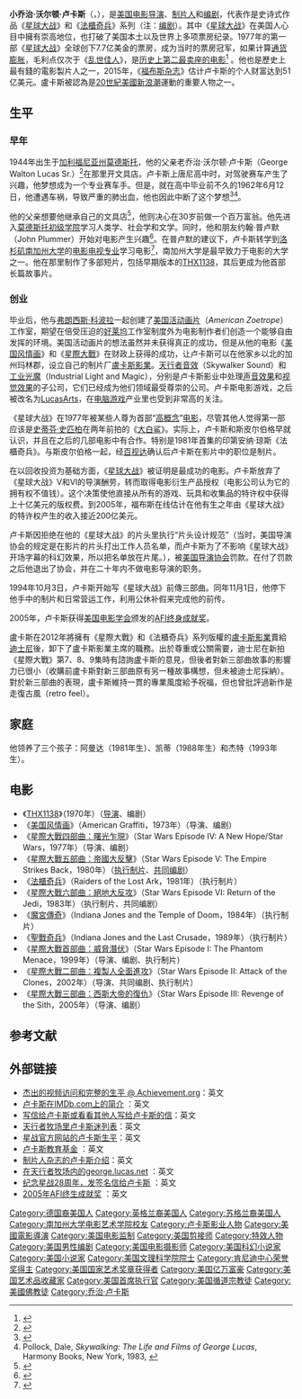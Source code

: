 {{update|time=2018-11-01}}
{{refimprove|time=2013-05-06T11:53:48+00:00}}
{{noteTA
| T = zh-hans:乔治·卢卡斯;zh-hk:佐治·魯卡斯;zh-tw:喬治·盧卡斯;
| G1 = Show
| G2 = Movie
| G3 = StarWars
| G4 = PP
| 1 = zh-cn:福布斯; zh-sg:资本家; zh-hk:福布斯; zh-tw:富比士;
| 2 = zh-cn:斯蒂芬·斯皮尔伯格;zh-hk:史提芬·史匹堡;zh-tw:史蒂芬·史匹柏;
}}
{{Infobox entertainer
| type = 導演
| name = 喬治·盧卡斯<br />{{lang|en|George Lucas}}
| image = George Walton Lucas.jpg
| caption = 盧卡斯於2011年
| birthname = {{lang|en|George Walton Lucas Jr.}}
| birthdate = {{birth date and age|1944|5|14}}
| location = {{flagicon|USA}} [[美國|美國]][[加州|加州]][[莫德斯托_(加利福尼亞州)|莫德斯托]]
| spouse = Marcia Lucas（1969年－1983年）
Mellody Hobson（2013年－）
| children=Amanda Lucas<br />Katie Lucas<br />Jett Lucas<br />Everest Hobson Lucas
| academyawards='''[[欧文·G·托尔伯格纪念奖|欧文·G·托尔伯格纪念奖]]'''<br />1992年
| baftaawards='''Britannia Award'''<br />2002年 Excellence in Film
| emmyawards='''日間艾美獎 - 最佳動畫'''<br />2013年 《Star Wars: The Clone Wars》
| awards='''[[土星獎|土星獎]]最佳導演'''<br />1977年 《[[星球大战|星球大战]]》 <br /> '''[[土星獎|土星獎]]最佳劇本'''<br />1977年 《[[星球大战|星球大战]]》 <br /> '''[[AFI终身成就奖|AFI终身成就奖]]'''<br />1995年
| goldenraspberryawards='''最差劇本'''<br />2002年 《[[星際大戰二部曲：複製人全面進攻|星際大戰二部曲：複製人全面進攻]]》
| goldenglobeawards='''最佳音樂及喜劇類電影'''<br />1973年 《[[美國風情畫|美國風情畫]]》
}}
{{中文譯名
| putonghua = 乔治·卢卡斯
| taiwan    = 喬治·盧卡斯
| cantonese = 佐治·魯卡斯
}}
'''小乔治·沃尔顿·卢卡斯'''（{{lang-en|George Walton Lucas Jr.}}，{{bd|1944年|5月14日|catIdx=L}}），是[[美国|美国]][[电影导演|电影导演]]、[[制片人|制片人]]和[[编剧|编剧]]，代表作是史诗式作品《[[星球大战|星球大战]]》和《[[印第安纳琼斯|法櫃奇兵]]》系列（注：[[编剧|编剧]]）。其中《[[星球大战|星球大战]]》在美国人心目中擁有崇高地位，也打破了美国本土以及世界上多项票房纪录。1977年的第一部《[[星球大战IV：新希望|星球大战]]》全球创下7.7亿美金的票房，成为当时的票房冠军，如果计算[[通货膨胀|通货膨胀]]，毛利点仅次于《[[乱世佳人|乱世佳人]]》，是[[北美最高電影票房|历史上第二最卖座的电影]]<ref>{{cite web |url=https://www.boxofficemojo.com/chart/top_lifetime_gross_adjusted/?adjust_gross_to=2020 |title=Top Lifetime Adjusted Grosses |website=BoxOfficeMojo.com |accessdate=January 21, 2020 |archive-date=2020-02-15 |archive-url=https://web.archive.org/web/20200215020543/https://www.boxofficemojo.com/chart/top_lifetime_gross_adjusted/?adjust_gross_to=2020 |dead-url=no }}</ref> 。他也是歷史上最有錢的電影製片人之一，2015年，《[[福布斯杂志|福布斯杂志]]》估计卢卡斯的个人财富达到51亿美元。盧卡斯被認為是[[20世紀|20世紀]][[美國新好萊塢電影|美國新浪潮]]運動的重要人物之一。

==生平==
===早年===
1944年出生于[[加利福尼亚州|加利福尼亚州]][[莫德斯托_(加利福尼亞州)|莫德斯托]]，他的父亲老乔治·沃尔顿·卢卡斯（George Walton Lucas Sr.）<ref>{{cite web|url=http://www.americanancestors.org/third-set-of-ten-hollywood/|title=No. 83 Royal Descents, Notable Kin, and Printed Sources: A Third Set of Ten Hollywood Figures (or Groups Thereof), with a Coda on Two Directors|publisher=[[New_England_Historic_Genealogical_Society|New England Historic Genealogical Society]]|archiveurl=https://web.archive.org/web/20141018155421/http://www.americanancestors.org/third-set-of-ten-hollywood/|first=Gary Boyd|last=Roberts|date=April 18, 2008|archivedate=2014-10-18|accessdate=2020-04-07|dead-url=no}}</ref>在那里开文具店。卢卡斯上唐尼高中时，对驾驶赛车产生了兴趣，他梦想成为一个专业赛车手。但是，就在高中毕业前不久的1962年6月12日，他遭遇车祸，导致严重的肺出血，他也因此中断了这个梦想<ref name=Private>{{cite journal |last=Pollock |first=Dale |title=A Man and His Empire: The Private Life of 'Star Wars' Creator George Lucas |journal=Life |date=June 1983 |pp=85–86}}</ref><ref name=pollockskywalking>Pollock, Dale, ''Skywalking: The Life and Films of George Lucas'', Harmony Books, New York, 1983, {{ISBN|0-517-54677-9}}</ref>。

他的父亲想要他继承自己的文具店<ref>{{cite web|url=http://www.filmreference.com/film/89/George-Lucas.html|title=George Lucas Biography (1944–)|publisher=FilmReference.com|accessdate=2020-04-07|archive-date=2020-12-27|archive-url=https://web.archive.org/web/20201227194148/http://www.filmreference.com/film/89/George-Lucas.html|dead-url=no}}</ref>，他则决心在30岁前做一个百万富翁{{Sfn|Jones|2016|p=36}}。他先进入[[莫德斯托初级学院|莫德斯托初级学院]]学习人类学、社会学和文学。同时，他和朋友约翰·普卢默（John Plummer）开始对电影产生兴趣<ref name=WiredMay2005>{{cite news|first= Steve|last= Silberman|url= https://www.wired.com/wired/archive/13.05/lucas.html|title= Life After Darth|work= [[Wired_(magazine)|Wired]]|date= May 2005|accessdate= October 11, 2012|archive-date= 2014-01-04|archive-url= https://web.archive.org/web/20140104163710/http://www.wired.com/wired/archive/13.05/lucas.html}}</ref>。在普卢默的建议下，卢卡斯转学到[[洛杉矶|洛杉矶]][[南加州大学|南加州大学]]的[[南加州大学电影艺术学院|电影电视专业]]学习电影<ref name=according>{{cite book|last=Sunstein|first=Cass R.|title=The World According to Star Wars|year=2016|publisher=Harper Collins}}</ref>，南加州大学是最早致力于电影的大学之一。他在那里制作了多部短片，包括早期版本的[[THX1138|THX1138]]，其后更成为他首部长篇故事片。

===创业===
毕业后，他与[[弗朗西斯·科波拉|弗朗西斯·科波拉]]一起创建了[[美国活动画片|美国活动画片]]（''American Zoetrope''）工作室，期望在倍受压迫的[[好莱坞|好莱坞]]工作室制度外为电影制作者们创造一个能够自由发挥的环境。美国活动画片的想法虽然并未获得真正的成功，但是从他的电影《[[美国风情画|美国风情画]]》和《[[星際大戰|星際大戰]]》在财政上获得的成功，让卢卡斯可以在他家乡以北的加州玛林郡，设立自己的制片厂[[盧卡斯影業|盧卡斯影業]]。[[天行者音效|天行者音效]]（Skywalker Sound）和[[工业光魔|工业光魔]]（Industrial Light and Magic），分别是卢卡斯影业中处理[[声音效果|声音效果]]和[[视觉效果|视觉效果]]的子公司，它们已经成为他们领域最受尊崇的公司。卢卡斯电影游戏，之后被改名为[[LucasArts|LucasArts]]，在[[电脑游戏|电脑游戏]]产业里也受到非常高的关注。

《星球大战》在1977年被某些人尊为首部“[[高概念|高概念]]”[[电影|电影]]，尽管其他人觉得第一部应该是[[史蒂芬·史匹柏|史蒂芬·史匹柏]]在两年前拍的《[[大白鯊_(電影)|大白鲨]]》。实际上，卢卡斯和斯皮尔伯格早就认识，并且在之后的几部电影中有合作。特别是1981年首集的印第安纳·琼斯《法櫃奇兵》。与斯皮尔伯格一起，经[[百视达|百视达]]确认后卢卡斯在影片中的职位是制片。

在以回收投资为基础方面，《[[星球大战|星球大战]]》被证明是最成功的电影。卢卡斯放弃了《星球大战》V和VI的导演酬劳，转而取得电影衍生产品授权（电影公司认为它的拥有权不值钱）。这个决策使他直接从所有的游戏、玩具和收集品的特许权中获得上十亿美元的版权费。到2005年，福布斯在线估计在他有生之年由《星球大战》的特许权产生的收入接近200亿美元。

卢卡斯因拒绝在他的《星球大战》的片头里执行“片头设计规范”（当时，美国导演协会的规定是在影片的片头打出工作人员名单，而卢卡斯为了不影响《星球大战》开场字幕的科幻效果，所以把名单放在片尾。），被[[美国导演协会|美国导演协会]]罚款。在付了罚款之后他退出了协会，并在二十年内不做电影导演的职务。

1994年10月3日，卢卡斯开始写《星球大战》前傳三部曲。同年11月1日，他停下他手中的制片和日常营运工作，利用公休补假来完成他的前传。

2005年，卢卡斯获得[[美国电影学会|美国电影学会]]颁发的[[AFI终身成就奖|AFI终身成就奖]]。

盧卡斯在2012年將擁有《星際大戰》和《法櫃奇兵》系列版權的[[盧卡斯影業|盧卡斯影業]]賣給[[迪士尼|迪士尼]]後，卸下了盧卡斯影業主席的職務。出於尊重或公關需要，迪士尼在新拍《星際大戰》第7、8、9集時有諮詢盧卡斯的意見，但後者對新三部曲故事的影響力已很小（收購前盧卡斯對新三部曲原有另一種故事構想，但未被迪士尼採納）。對於新三部曲的表現，盧卡斯維持一貫的專業風度給予祝福，但也曾批評過新作是走復古風（retro feel）。

== 家庭 ==
他领养了三个孩子：阿曼达（1981年生）、凯蒂（1988年生）和杰特（1993年生）。

== 电影 ==
* 《[[THX1138|THX1138]]》（1970年）（[[导演|导演]]、编剧）
* 《[[美国风情画|美国风情画]]》（American Graffiti，1973年）（导演、编剧）
* 《[[星際大戰四部曲：曙光乍現|星際大戰四部曲：曙光乍現]]》（Star Wars Episode IV: A New Hope/Star Wars，1977年）（导演、编剧）
* 《[[星際大戰五部曲：帝國大反擊|星際大戰五部曲：帝國大反擊]]》（Star Wars Episode V: The Empire Strikes Back，1980年）（[[执行制片|执行制片]]、[[共同编剧|共同编剧]]）
* 《[[法櫃奇兵|法櫃奇兵]]》（Raiders of the Lost Ark，1981年）（执行制片）
* 《[[星際大戰六部曲：絕地大反攻|星際大戰六部曲：絕地大反攻]]》（Star Wars Episode VI: Return of the Jedi，1983年）（执行制片、共同编剧）
* 《[[魔宮傳奇|魔宮傳奇]]》（Indiana Jones and the Temple of Doom，1984年）（执行制片）
* 《[[聖戰奇兵|聖戰奇兵]]》（Indiana Jones and the Last Crusade，1989年）（执行制片）
* 《[[星際大戰首部曲：威脅潛伏|星際大戰首部曲：威脅潛伏]]》（Star Wars Episode I: The Phantom Menace，1999年）（导演、编剧、执行制片）
* 《[[星際大戰二部曲：複製人全面進攻|星際大戰二部曲：複製人全面進攻]]》（Star Wars Episode II: Attack of the Clones，2002年）（导演、共同编剧、执行制片）
* 《[[星際大戰三部曲：西斯大帝的復仇|星際大戰三部曲：西斯大帝的復仇]]》（Star Wars Episode III: Revenge of the Sith，2005年）（导演、编剧）

==参考文献==
{{reflist}}

== 外部链接 ==
{{wikiquote}}
* [https://web.archive.org/web/20080509145340/http://www.achievement.org/autodoc/page/luc0int-1 杰出的视频访问和完整的生平 @ Achievement.org]：英文
* [http://www.imdb.com/name/nm0000184/ 卢卡斯在IMDb.com上的简介] {{Wayback|url=http://www.imdb.com/name/nm0000184/ |date=20220526183833 }}：英文
* [https://web.archive.org/web/20050315034240/http://letterstogeorge.com/ 写信给卢卡斯或看看其他人写给卢卡斯的信]：英文
* [https://web.archive.org/web/20050515083557/http://www.lonelydays.net/lucas/ 天行者牧场里卢卡斯迷列表]：英文
* [https://web.archive.org/web/20050514081039/http://www.starwars.com/bio/georgelucas.html 星战官方网站的卢卡斯生平]：英文
* [http://www.glef.org/ 卢卡斯教育基金] {{Wayback|url=http://www.glef.org/ |date=20201127012538 }}：英文
* [https://web.archive.org/web/20050406002929/http://www.filmmakers.com/artists/lucas/ 制片人杂志的卢卡斯介绍]：英文
* [http://george.lucas.net/ 在天行者牧场内的george.lucas.net] {{Wayback|url=http://george.lucas.net/ |date=20051130234329 }}：英文
* [http://www.thankyougeorge.com/index?c1=ThnkYouGrg&source=wikipedia&kw=none 纪念星战28周年，发签名信给卢卡斯] {{Wayback|url=http://www.thankyougeorge.com/index?c1=ThnkYouGrg&source=wikipedia&kw=none |date=20081216084605 }}：英文
* [http://www.afi.com/tvevents/laa/laa05.aspx/ 2005年AFI终生成就奖] {{Wayback|url=http://www.afi.com/tvevents/laa/laa05.aspx/ |date=20100518171558 }}：英文

{{乔治·卢卡斯}}
{{Lucasfilm}}
{{Star Wars}}
{{欧文·G·托尔伯格纪念奖|state=autocollapse}}
{{21世纪10年代肯尼迪中心荣誉奖}}
{{大不列颠奖}}
{{AFI終身成就獎}}
{{土星奖最佳剧本}}
{{國家影評人協會獎最佳劇本}}

{{Authority control}}
{{DEFAULTSORT:Lucas, George}}
[[Category:德国裔美国人|Category:德国裔美国人]]
[[Category:英格兰裔美国人|Category:英格兰裔美国人]]
[[Category:苏格兰裔美国人|Category:苏格兰裔美国人]]
[[Category:南加州大学电影艺术学院校友|Category:南加州大学电影艺术学院校友]]
[[Category:卢卡斯影业人物|Category:卢卡斯影业人物]]
[[Category:美國電影導演|Category:美國電影導演]]
[[Category:美国电影监制|Category:美国电影监制]]
[[Category:美国剪接师|Category:美国剪接师]]
[[Category:特效人物|Category:特效人物]]
[[Category:美国男性编剧|Category:美国男性编剧]]
[[Category:美国电影摄影师|Category:美国电影摄影师]]
[[Category:美国科幻小说家|Category:美国科幻小说家]]
[[Category:美国小说家|Category:美国小说家]]
[[Category:美国文理科学院院士|Category:美国文理科学院院士]]
[[Category:肯尼迪中心荣誉奖得主|Category:肯尼迪中心荣誉奖得主]]
[[Category:美国国家艺术奖章获得者|Category:美国国家艺术奖章获得者]]
[[Category:美国亿万富豪|Category:美国亿万富豪]]
[[Category:美国艺术品收藏家|Category:美国艺术品收藏家]]
[[Category:美国首席执行官|Category:美国首席执行官]]
[[Category:美国循道宗教徒|Category:美国循道宗教徒]]
[[Category:美國佛教徒|Category:美國佛教徒]]
[[Category:乔治·卢卡斯|Category:乔治·卢卡斯]]